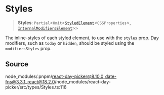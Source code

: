 # Styles

<a id="undefined" name="undefined"></a>

> **Styles**: `Partial`\<`Omit`\<[`StyledElement`](/docs/api/main/type-aliases/StyledElement.md)\<`CSSProperties`\>, [`InternalModifiersElement`](/docs/api/main/type-aliases/InternalModifiersElement.md)\>\>

The inline-styles of each styled element, to use with the `styles` prop. Day
modifiers, such as `today` or `hidden`, should be styled using the
`modifiersStyles` prop.

## Source

node\_modules/.pnpm/react-day-picker@8.10.0\_date-fns@3.3.1\_react@18.2.0/node\_modules/react-day-picker/src/types/Styles.ts:116
